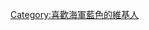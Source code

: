{{Userbox
  |border-c = #000080
  |border-s = 1
  |id-c     = #000080
  |id-s     = 10
  |id-fc    = #FFFFFF
  |info-s   = 10
  |info-fc  = #747474
  |id       = 海軍藍
  |info     = 這個用戶喜歡'''[[海軍藍]]'''。
}}

<includeonly>[[Category:喜歡海軍藍色的維基人]]</includeonly>